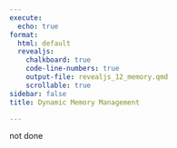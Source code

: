 ```yaml
---
execute:
  echo: true
format:
  html: default
  revealjs:
    chalkboard: true
    code-line-numbers: true
    output-file: revealjs_12_memory.qmd
    scrollable: true
sidebar: false
title: Dynamic Memory Management

---
```


:::{.callout-warning}
not done
:::